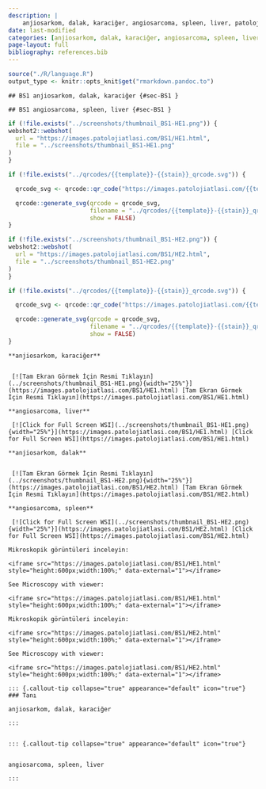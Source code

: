 ```yaml
---
description: |
    anjiosarkom, dalak, karaciğer, angiosarcoma, spleen, liver, patoloji, atlas, pathology, whole slide image
date: last-modified
categories: [anjiosarkom, dalak, karaciğer, angiosarcoma, spleen, liver]
page-layout: full
bibliography: references.bib
---
```



```r
source("./R/language.R")
output_type <- knitr::opts_knit$get("rmarkdown.pandoc.to")
```


```asis
## BS1 anjiosarkom, dalak, karaciğer {#sec-BS1 }
```


```asis
## BS1 angiosarcoma, spleen, liver {#sec-BS1 }
```






```r
if (!file.exists("../screenshots/thumbnail_BS1-HE1.png")) {
webshot2::webshot(
  url = "https://images.patolojiatlasi.com/BS1/HE1.html",
  file = "../screenshots/thumbnail_BS1-HE1.png"
)
}
```




```r
if (!file.exists("../qrcodes/{{template}}-{{stain}}_qrcode.svg")) {

  qrcode_svg <- qrcode::qr_code("https://images.patolojiatlasi.com/{{template}}/{{stain}}.html")

  qrcode::generate_svg(qrcode = qrcode_svg,
                       filename = "../qrcodes/{{template}}-{{stain}}_qrcode.svg",
                       show = FALSE)
}
```





```r
if (!file.exists("../screenshots/thumbnail_BS1-HE2.png")) {
webshot2::webshot(
  url = "https://images.patolojiatlasi.com/BS1/HE2.html",
  file = "../screenshots/thumbnail_BS1-HE2.png"
)
}
```




```r
if (!file.exists("../qrcodes/{{template}}-{{stain}}_qrcode.svg")) {

  qrcode_svg <- qrcode::qr_code("https://images.patolojiatlasi.com/{{template}}/{{stain}}.html")

  qrcode::generate_svg(qrcode = qrcode_svg,
                       filename = "../qrcodes/{{template}}-{{stain}}_qrcode.svg",
                       show = FALSE)
}
```




 















 






:::: {.content-hidden when-format="pdf"}





::::





:::: {.content-visible when-format="pdf"}






::::




:::: {.content-hidden when-format="pdf"}





::::





:::: {.content-visible when-format="pdf"}






::::














```asis

**anjiosarkom, karaciğer**


 [![Tam Ekran Görmek İçin Resmi Tıklayın](../screenshots/thumbnail_BS1-HE1.png){width="25%"}](https://images.patolojiatlasi.com/BS1/HE1.html) [Tam Ekran Görmek İçin Resmi Tıklayın](https://images.patolojiatlasi.com/BS1/HE1.html)
```

```asis

**angiosarcoma, liver**

 [![Click for Full Screen WSI](../screenshots/thumbnail_BS1-HE1.png){width="25%"}](https://images.patolojiatlasi.com/BS1/HE1.html) [Click for Full Screen WSI](https://images.patolojiatlasi.com/BS1/HE1.html)

```











 






:::: {.content-hidden when-format="pdf"}





::::





:::: {.content-visible when-format="pdf"}






::::




:::: {.content-hidden when-format="pdf"}





::::





:::: {.content-visible when-format="pdf"}






::::














```asis

**anjiosarkom, dalak**


 [![Tam Ekran Görmek İçin Resmi Tıklayın](../screenshots/thumbnail_BS1-HE2.png){width="25%"}](https://images.patolojiatlasi.com/BS1/HE2.html) [Tam Ekran Görmek İçin Resmi Tıklayın](https://images.patolojiatlasi.com/BS1/HE2.html)
```

```asis

**angiosarcoma, spleen**

 [![Click for Full Screen WSI](../screenshots/thumbnail_BS1-HE2.png){width="25%"}](https://images.patolojiatlasi.com/BS1/HE2.html) [Click for Full Screen WSI](https://images.patolojiatlasi.com/BS1/HE2.html)

```









 






:::: {.content-hidden when-format="pdf"}





::::





:::: {.content-visible when-format="pdf"}






::::




:::: {.content-hidden when-format="pdf"}





::::





:::: {.content-visible when-format="pdf"}






::::
























```asis
Mikroskopik görüntüleri inceleyin:

<iframe src="https://images.patolojiatlasi.com/BS1/HE1.html" style="height:600px;width:100%;" data-external="1"></iframe>

```





```asis

See Microscopy with viewer:

<iframe src="https://images.patolojiatlasi.com/BS1/HE1.html" style="height:600px;width:100%;" data-external="1"></iframe>

```







```asis
Mikroskopik görüntüleri inceleyin:

<iframe src="https://images.patolojiatlasi.com/BS1/HE2.html" style="height:600px;width:100%;" data-external="1"></iframe>

```





```asis

See Microscopy with viewer:

<iframe src="https://images.patolojiatlasi.com/BS1/HE2.html" style="height:600px;width:100%;" data-external="1"></iframe>

```













 






:::: {.content-hidden when-format="pdf"}





::::





:::: {.content-visible when-format="pdf"}






::::




:::: {.content-hidden when-format="pdf"}





::::





:::: {.content-visible when-format="pdf"}






::::














```asis


::: {.callout-tip collapse="true" appearance="default" icon="true"}
### Tanı

anjiosarkom, dalak, karaciğer

:::


```


```asis


::: {.callout-tip collapse="true" appearance="default" icon="true"}


angiosarcoma, spleen, liver

:::

```






